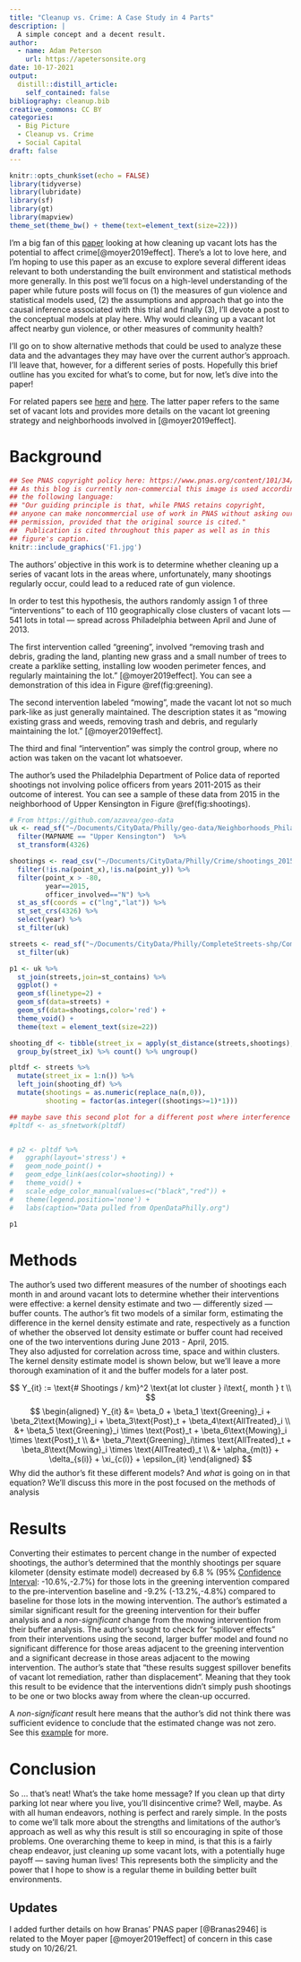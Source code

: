 ```yaml
---
title: "Cleanup vs. Crime: A Case Study in 4 Parts"
description: |
  A simple concept and a decent result.
author:
  - name: Adam Peterson
    url: https://apetersonsite.org
date: 10-17-2021
output:
  distill::distill_article:
    self_contained: false
bibliography: cleanup.bib
creative_commons: CC BY
categories:
  - Big Picture 
  - Cleanup vs. Crime
  - Social Capital
draft: false 
---
```



```r
knitr::opts_chunk$set(echo = FALSE)
library(tidyverse)
library(lubridate)
library(sf)
library(gt)
library(mapview)
theme_set(theme_bw() + theme(text=element_text(size=22)))
```


I'm a big fan of this 
[paper](https://ajph.aphapublications.org/doi/full/10.2105/AJPH.2018.304752)
looking at how cleaning up vacant lots 
has the potential to affect crime[@moyer2019effect]. 
There's a lot to love here, and I'm hoping to use this paper as an 
excuse to explore several different ideas relevant to both
understanding the built environment and statistical methods more generally.
In this post we'll focus on a high-level
understanding of the paper while future posts will focus on (1) the measures of 
gun violence and statistical models used, (2) the assumptions and approach 
that go into the causal inference associated with this trial and finally (3),
I'll devote a post to the conceptual models at play here. Why would cleaning up
a vacant lot affect nearby gun violence, or other measures of community health? 

I'll go on to show alternative methods that could be used to analyze 
these data and the advantages they may have over the current author's approach. 
I'll leave that, however, for a different series of posts.
Hopefully this brief outline has you excited for what's to come, but for now,
let's dive into the paper!

<aside>
For related papers see [here](https://jamanetwork.com/journals/jamanetworkopen/fullarticle/2688343) and 
[here](https://www.pnas.org/content/115/12/2946.short). 
The latter paper refers to the same set of vacant lots and provides more details
on the vacant lot greening strategy and neighborhoods involved in 
[@moyer2019effect].
</aside>

# Background 

```r
## See PNAS copyright policy here: https://www.pnas.org/content/101/34/12399
## As this blog is currently non-commercial this image is used according to 
## the following language:
## "Our guiding principle is that, while PNAS retains copyright, 
## anyone can make noncommercial use of work in PNAS without asking our 
## permission, provided that the original source is cited." 
##  Publication is cited throughout this paper as well as in this 
## figure's caption.
knitr::include_graphics('F1.jpg')
```

The authors' objective in this work is to determine whether cleaning up a 
series of vacant lots in the areas where, unfortunately, many shootings regularly
occur, could lead to a reduced rate of gun violence. 

In order to test this hypothesis, the authors randomly assign 1 of three
"interventions" to each of 110 geographically close clusters of vacant lots 
--- 541 lots in total --- spread across Philadelphia between April and June of 
2013.

The first intervention called "greening", involved "removing trash and debris, 
grading the land, planting new grass and a small number of trees to create a 
parklike setting, installing low wooden perimeter fences, and regularly 
maintaining the lot." [@moyer2019effect]. You can see a demonstration of this 
idea in Figure \@ref(fig:greening). 

The second intervention labeled "mowing", made the vacant lot not so much park-like
as just generally maintained. The description states it as 
"mowing existing grass and weeds, removing trash and debris, and regularly 
maintaining the lot." [@moyer2019effect].

The third and final "intervention" was simply
the control group, where no action was taken on the vacant lot whatsoever. 

The author's used the Philadelphia Department of Police data of 
reported shootings not involving police officers from years 2011-2015 as their
outcome of interest. You can see a sample of these data from 2015
in the neighborhood of Upper Kensington in Figure \@ref(fig:shootings).

```r
# From https://github.com/azavea/geo-data
uk <- read_sf("~/Documents/CityData/Philly/geo-data/Neighborhoods_Philadelphia/Neighborhoods_Philadelphia.shp") %>%
  filter(MAPNAME == "Upper Kensington")  %>% 
  st_transform(4326)
```

```r

shootings <- read_csv("~/Documents/CityData/Philly/Crime/shootings_2015_2020.csv") %>% 
  filter(!is.na(point_x),!is.na(point_y)) %>% 
  filter(point_x > -80,
         year==2015,
         officer_involved=="N") %>% 
  st_as_sf(coords = c("lng","lat")) %>% 
  st_set_crs(4326) %>% 
  select(year) %>% 
  st_filter(uk)

streets <- read_sf("~/Documents/CityData/Philly/CompleteStreets-shp/CompleteStreets.shp") %>% 
  st_filter(uk)

p1 <- uk %>% 
  st_join(streets,join=st_contains) %>% 
  ggplot() + 
  geom_sf(linetype=2) + 
  geom_sf(data=streets) + 
  geom_sf(data=shootings,color='red') + 
  theme_void() + 
  theme(text = element_text(size=22))

shooting_df <- tibble(street_ix = apply(st_distance(streets,shootings),2,which.min),count=1) %>% 
  group_by(street_ix) %>% count() %>% ungroup()

pltdf <- streets %>% 
  mutate(street_ix = 1:n()) %>% 
  left_join(shooting_df) %>% 
  mutate(shootings = as.numeric(replace_na(n,0)),
         shooting = factor(as.integer((shootings>=1)*1)))

## maybe save this second plot for a different post where interference effects are discussed more explicitly
#pltdf <- as_sfnetwork(pltdf)


# p2 <- pltdf %>% 
#   ggraph(layout='stress') + 
#   geom_node_point() + 
#   geom_edge_link(aes(color=shooting)) + 
#   theme_void() + 
#   scale_edge_color_manual(values=c("black","red")) + 
#   theme(legend.position='none') + 
#   labs(caption="Data pulled from OpenDataPhilly.org")

p1 
```

# Methods 

The author's used two different measures of the number of shootings each month
in and around vacant lots to determine whether their interventions 
were effective: a kernel density estimate and two --- differently sized ---
buffer counts. The author's fit two models of a similar form, estimating the 
difference in the kernel density estimate and rate, respectively as a function
of whether the observed lot density estimate or buffer count had received 
one of the two interventions during June 2013 - April, 2015.  
They also adjusted for correlation  across time, space and within clusters. 
The kernel density estimate model is shown below, but we'll leave a more 
thorough examination of it and the buffer models for a later post.


$$ 
Y_{it} := \text{# Shootings / km}^2 \text{at lot cluster } i\text{, month } t \\
$$
$$
\begin{aligned}
Y_{it} &= \beta_0 + \beta_1 \text{Greening}_i + \beta_2\text{Mowing}_i
+ \beta_3\text{Post}_t + \beta_4\text{AllTreated}_i  \\
&+ \beta_5 \text{Greening}_i \times \text{Post}_t + 
\beta_6\text{Mowing}_i \times \text{Post}_t  \\
&+ \beta_7\text{Greening}_i\times \text{AllTreated}_t + 
\beta_8\text{Mowing}_i \times \text{AllTreated}_t \\
&+ \alpha_{m(t)} + \delta_{s(i)} + \xi_{c(i)} + \epsilon_{it}
\end{aligned}
$$
<aside>
Why did the author's fit these different models? And *what* is going 
on in that equation?
We'll discuss this more in the post focused on the methods of analysis
</aside>


# Results

Converting their estimates to percent change in the number of expected
shootings, the author's determined that the monthly shootings per square kilometer
(density estimate model) decreased by 6.8 % (95\% 
[Confidence Interval](https://en.wikipedia.org/wiki/Confidence_interval):
-10.6%,-2.7%) for those lots in the greening intervention compared to the 
pre-intervention baseline
and -9.2%  (-13.2%,-4.8%) compared to baseline for those lots in the
mowing intervention. The author's estimated a similar significant result for 
the greening intervention for their buffer analysis and a *non-significant* 
change from the mowing intervention from their buffer analysis. The author's 
sought to check for "spillover effects" from their interventions using the 
second, larger buffer model and found no significant difference for 
those areas adjacent to the greening intervention and a significant decrease
in those areas adjacent to the mowing intervention. The author's state that
"these results suggest spillover benefits of vacant lot remediation, rather than 
displacement". Meaning that they took this result to be evidence that the 
interventions didn't simply push shootings to be one or two blocks away from 
where the clean-up occurred.

<aside>
A *non-significant* result here means that the author's did not think 
there was sufficient evidence to conclude that the estimated change 
was not zero. See this 
[example](https://en.wikipedia.org/wiki/Confidence_interval#Practical_example_interpretation) 
for more.
</aside>

# Conclusion 


So ... that's neat! What's the take home message? If you clean up that dirty 
parking lot near where you live, you'll disincentive crime? Well, maybe. 
As with all human endeavors, nothing is perfect and rarely simple. 
In the posts to come we'll talk more about the strengths and limitations of 
the author's approach as well as why this result is still so encouraging in 
spite of those problems. One overarching theme to keep in mind, is that this is 
a fairly cheap endeavor, just cleaning up some vacant lots, with a potentially 
huge payoff --- saving human lives! This represents both the simplicity and the 
power that I hope to show is a regular theme in building better 
built environments.


## Updates {.appendix}

I added further details on how Branas' PNAS paper [@Branas2946] is related to 
the Moyer paper [@moyer2019effect] of concern in this case study on 10/26/21.